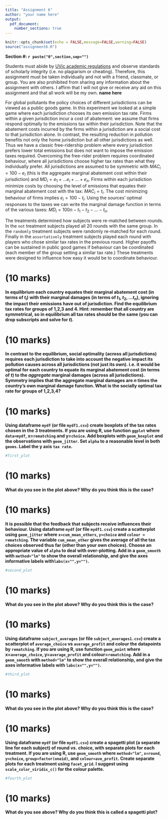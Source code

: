 ```yaml
---
title: "Assignment 6"
author: "your name here"
output: 
  pdf_document:
    number_sections: true
---
```


```r
knitr::opts_chunk$set(echo = FALSE,message=FALSE,warning=FALSE)
source("assignment6.R")
```
**Section #: `r paste("0",section,sep="")`**


Students must abide by  [UVic
  academic regulations](https://www.uvic.ca/calendar/undergrad/index.php#/policy/Sk_0xsM_V?bc=true&bcCurrent=08%20-%20Policy%20on%20Academic%20Integrity&bcGroup=Undergraduate%20Academic%20Regulations&bcItemType=policies)
 and observe standards of scholarly integrity
(i.e. no plagiarism or cheating). Therefore, this assignment must be
taken individually and not with a friend, classmate, or group. You are
also prohibited from sharing any information about the assignment with
others. I affirm that I will not give or receive any aid on this assignment 
and that all work will be my own. **name here**

For global pollutants the policy choices of different jurisdictions can be viewed as a public goods game.  In this experiment we looked at a simple game where each jurisdiction chooses its own emission tax rate.  Firms within a given jurisdiction incur a cost of abatement: we assume that firms respond optimally to the emissions tax within their jurisdiction. Note that the abatement costs incurred by the firms within a jurisdiction are a social cost to that jurisdiction alone. In contrast, the resulting reduction in pollution benefits not only the home jurisdiction but all other jurisdictions as well. Thus we have a classic free-ridership problem where every jurisdiction prefers lower total emissions but does not want to impose the emission taxes required. Overcoming the free-rider problem requires coordinated behaviour, where all jurisdictions choose higher tax rates than what they individually prefer.  All jurisdictions are assumed to be symmetric with $MAC_i=100-e_i$ (this is the aggregate marginal abatement cost within their jurisdiction) and $MD_i=e_1+...e_i+...+e_n$. Firms within each jurisdiction minimize costs by choosing the level of emissions that equates their marginal abatement cost with the tax: $MAC_i=t_i$.  The cost minimizing behaviour of firms implies $e_i=100-t_i$.  Using the sources' optimal responses to the taxes we can write the marginal damage function in terms of the various taxes: $MD_i=100n-t_1-t_2-...-t_n$.


The treatments determined how subjects were re-matched between rounds.  In the `not` treatment subjects played all 20 rounds with the same group.  In the `randomly` treatment subjects were randomly re-matched for each round.  Finally in the `assortatively` treatment subjects played each round with players who chose similar tax rates in the previous round.  Higher payoffs can be sustained in public good games if behaviour can be coordinated (each member of the group setting a similar tax rate.)  These treatments were designed to influence how easy it would be to coordinate behaviour. 

# (10 marks)

**In equilibrium each country equates their marginal abatement cost (in terms of $t_i$) with their marginal damages (in terms of $t_1,t_2,...t_n$), ignoring the impact their emissions have out of jurisdiction.  Find the equilibrium tax rates for groups of 1,2,3 and 4.  Hint: remember that all country are symmetrical, so in equilibrium all tax rates should be the same (you can drop subscripts and solve for $t$).**

# (10 marks)

**In contrast to the equilibrium, social optimality (across all
jurisdictions) requires each jurisdiction to take into account the
negative impact its pollution causes across all jurisdictions (not
just its own). i.e. it would be optimal for each country to equate its marginal abatement cost
(in terms of $t$) to the *aggregate* marginal damages (across all
jurisdictions).  Symmetry implies that the aggregate marginal damages are
$n$ times the country's own marginal damage function. What is the
socially optimal tax rate for groups of 1,2,3,4?**

# (10 marks) 

**Using dataframe `mydf` (or file `mydf1.csv`) create boxplots of the tax rates chosen in the 3 treatments. If you are using R, use function `ggplot` where `data=mydf`, x=`rematching` and  y=`choice`.  Add boxplots with `geom_boxplot` and the observations with `geom_jitter`.  Set `alpha` to a reasonable level in both `geoms`. Label the y axis `tax rate`.**

```r
#first_plot
```

# (10 marks) 

**What do you see in the plot above?  Why do you think this is the case?**

# (10 marks) 

**It is possible that the feedback that subjects receive influences their behaviour. Using dataframe `mydf` (or file `mydf1.csv`) create a scatterplot using `geom_jitter` where `x=cum_mean_others`, `y=choice` and `colour = rematching`. The variable `cum_mean_other` gives the average of all the tax choices observed thus far (other than your own choices).  Choose an appropriate value of `alpha` to deal with over-plotting. Add in a `geom_smooth`  with `method="lm"` to show the overall relationship, and give the axes informative labels with`labs(x="",y="")`.**

```r
#second_plot
```

# (10 marks) 

**What do you see in the plot above?  Why do you think this is the case?**


# (10 marks) 

**Using dataframe `subject_averages` (or file `subject_averages1.csv`) create a scatterplot of `average_choice` vs `average_profit` and colour the datapoints by `rematching`.  If you are using R, use function `geom_point` where x=`average_choice`, y=`average_profit` and colour=`rematching`. Add in a `geom_smooth` with `method="lm"` to show the overall relationship, and give the axes informative labels with `labs(x="",y="")`.**

```r
#third_plot
```

# (10 marks) 

**What do you see in the plot above?  Why do you think this is the case?**


# (10 marks) 

**Using dataframe `mydf` (or file `mydf1.csv`)  create a spagetti plot (a separate line for each subject) of round vs. choice, with separate plots for each treatment.  If you are using R, use `geom_smooth` where `method="lm"`, `x=round`, `y=choice`, `group=factor(oneid)`, and `colour=ave_profit`.  Create separate plots for each treatment using `facet_grid`. I suggest using `scale_color_viridis_c()` for the colour palette.**

```r
#fourth_plot
```

# (10 marks) 

**What do you see above?  Why do you think this is called a spagetti plot?**



